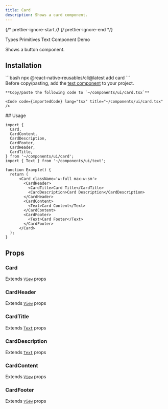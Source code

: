 ```yaml
---
title: Card
description: Shows a card component.
---
```


{/* prettier-ignore-start */}
{/* prettier-ignore-end */}


<LinkButton href="/primitives/types">
  Types Primitives
</LinkButton>
<LinkButton href='/components/text'>Text Component</LinkButton>
<LinkButton target="_blank" href="https://rnr-showcase.vercel.app/card">
  Demo
</LinkButton>

<br />

Shows a button component.

## Installation
<Tabs>
  <TabItem label='CLI'> 
    ```bash
    npx @react-native-reusables/cli@latest add card
    ```
  </TabItem>
  <TabItem label='Manual'>
    <Aside type="tip" title="Dependencies">
      Before copy/pasting, add the <a href='/components/text' className='text-white font-bold'>text component</a> to your project.
    </Aside>


    **Copy/paste the following code to `~/components/ui/card.tsx`**

    <Code code={importedCode} lang="tsx" title="~/components/ui/card.tsx" />
  </TabItem>
</Tabs>
## Usage

```tsx
import {
  Card,
  CardContent,
  CardDescription,
  CardFooter,
  CardHeader,
  CardTitle,
} from '~/components/ui/card';
import { Text } from '~/components/ui/text';

function Example() {
  return (
      <Card className='w-full max-w-sm'>
        <CardHeader>
          <CardTitle>Card Title</CardTitle>
          <CardDescription>Card Description</CardDescription>
        </CardHeader>
        <CardContent>
          <Text>Card Content</Text>
        </CardContent>
        <CardFooter>
          <Text>Card Footer</Text>
        </CardFooter>
      </Card>
  );
}
```

## Props

### Card

Extends [`View`](https://reactnative.dev/docs/view#props) props

### CardHeader

Extends [`View`](https://reactnative.dev/docs/view#props) props

### CardTitle

Extends [`Text`](https://reactnative.dev/docs/text#props) props

### CardDescription

Extends [`Text`](https://reactnative.dev/docs/text#props) props

### CardContent

Extends [`View`](https://reactnative.dev/docs/view#props) props

### CardFooter

Extends [`View`](https://reactnative.dev/docs/view#props) props
        